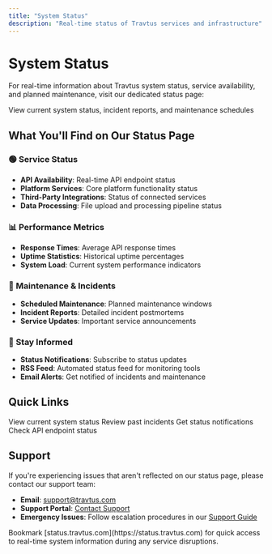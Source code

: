 ```yaml
---
title: "System Status"
description: "Real-time status of Travtus services and infrastructure"
---
```


# System Status

For real-time information about Travtus system status, service availability, and planned maintenance, visit our dedicated status page:

<Card title="Travtus Status Page" icon="chart-line" href="https://status.travtus.com">
  View current system status, incident reports, and maintenance schedules
</Card>

## What You'll Find on Our Status Page

### 🟢 Service Status
- **API Availability**: Real-time API endpoint status
- **Platform Services**: Core platform functionality status  
- **Third-Party Integrations**: Status of connected services
- **Data Processing**: File upload and processing pipeline status

### 📊 Performance Metrics
- **Response Times**: Average API response times
- **Uptime Statistics**: Historical uptime percentages
- **System Load**: Current system performance indicators

### 🔧 Maintenance & Incidents
- **Scheduled Maintenance**: Planned maintenance windows
- **Incident Reports**: Detailed incident postmortems
- **Service Updates**: Important service announcements

### 📱 Stay Informed
- **Status Notifications**: Subscribe to status updates
- **RSS Feed**: Automated status feed for monitoring tools
- **Email Alerts**: Get notified of incidents and maintenance

## Quick Links

<CardGroup cols={2}>
  <Card title="Current Status" icon="circle-check" href="https://status.travtus.com">
    View current system status
  </Card>
  <Card title="Incident History" icon="clock-rotate-left" href="https://status.travtus.com/history">
    Review past incidents
  </Card>
  <Card title="Subscribe to Updates" icon="bell" href="https://status.travtus.com/subscribe">
    Get status notifications
  </Card>
  <Card title="API Status" icon="code" href="https://status.travtus.com/api">
    Check API endpoint status
  </Card>
</CardGroup>

## Support

If you're experiencing issues that aren't reflected on our status page, please contact our support team:

- **Email**: [support@travtus.com](mailto:support@travtus.com)
- **Support Portal**: [Contact Support](/support/contact/channels)
- **Emergency Issues**: Follow escalation procedures in our [Support Guide](/support/contact/escalation)

<Tip>
Bookmark [status.travtus.com](https://status.travtus.com) for quick access to real-time system information during any service disruptions.
</Tip>
